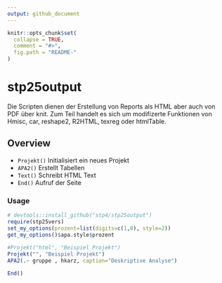 ```yaml
---
output: github_document
---
```


<!-- README.md is generated from README.Rmd. Please edit that file -->

```r
knitr::opts_chunk$set(
  collapse = TRUE,
  comment = "#>",
  fig.path = "README-"
)
```

# stp25output

 Die Scripten dienen der Erstellung von Reports als HTML aber auch von PDF über knit.
Zum Teil handelt es sich um modifizerte Funktionen von Hmisc, car, reshape2,  R2HTML, texreg oder htmlTable.

Overview
--------


-   `Projekt()` Initialisiert ein neues Projekt
-   `APA2()` Erstellt Tabellen
-   `Text()` Schreibt HTML Text
-   `End()` Aufruf der Seite


### Usage

```r
# devtools::install_github("stp4/stp25output")
require(stp25vers)
set_my_options(prozent=list(digits=c(1,0), style=2))
get_my_options()$apa.style$prozent
 
#Projekt("html", "Beispiel Projekt")
Projekt("", "Beispiel Projekt")
APA2(.~ gruppe , hkarz, caption="Deskriptive Analyse")

End()

```


